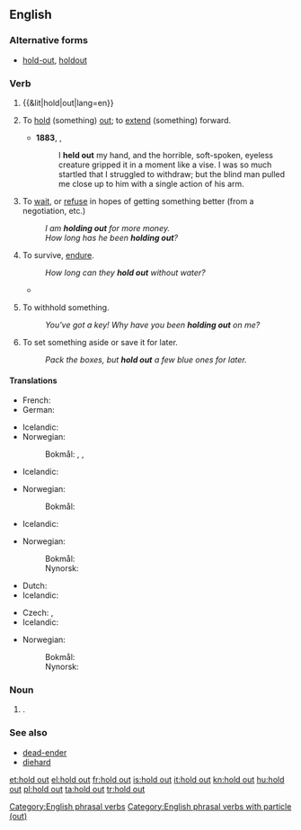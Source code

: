 ==English==

===Alternative forms===
* {{sense|noun}} [[hold-out]], [[holdout]]

===Verb===
{{en-verb|head=[[hold]] [[out]]|holds out|holding out|held out}}

# {{&lit|hold|out|lang=en}}
# {{context|transitive|lang=en}} To [[hold]] (something) [[out]]; to [[extend]] (something) forward.
#* '''1883''', {{w|Robert Louis Stevenson}}, ''{{w|Treasure Island}}''
#*: I '''held out''' my hand, and the horrible, soft-spoken, eyeless creature gripped it in a moment like a vise. I was so much startled that I struggled to withdraw; but the blind man pulled me close up to him with a single action of his arm.
# {{context|idiomatic|often|with ''for''|lang=en}} To [[wait]], or [[refuse]] in hopes of getting something better (from a negotiation, etc.)
#: ''I am '''holding out''' for more money.''
#: ''How long has he been '''holding out'''?''
# {{context|idiomatic|lang=en}} To survive, [[endure]].
#: ''How long can they '''hold out''' without water?''
#* {{quote-news
|year=2011
|date=September 2
|author=
|title=Wales 2-1 Montenegro
|work=BBC
|url=http://news.bbc.co.uk/sport2/hi/football/14660870.stm
|page=
|passage=Stevan Jovetic gave Montenegro hope when he unleashed a pile-driver but Wales '''held out''' for a much-needed win.}}
# {{context|idiomatic|usually|with ''on''|lang=en}} To withhold something.
#: ''You've got a key! Why have you been '''holding out''' on me?''
# {{context|transitive|lang=en}} To set something aside or save it for later.
#: ''Pack the boxes, but '''hold out''' a few blue ones for later.''

====Translations====
{{trans-top|to hold}}
* French: {{t+|fr|tendre}}
* German: {{t+|de|hinhalten}}
{{trans-mid}}
* Icelandic: {{t+|is|halda}} {{t+|is|út}} {{t|is|hendinni}}
* Norwegian:
*: Bokmål: {{t|nb|holde frem}}, {{t|nb|holde fram}}, {{t|nb|holde ut}}
{{trans-bottom}}

{{trans-top|to wait for something better}}
* Icelandic: {{t|is|hinkra}}
{{trans-mid}}
* Norwegian:
*: Bokmål: {{t+|nb|avvente}}
{{trans-bottom}}

{{trans-top|endure}}
* Icelandic: {{t|is|þrauka}}
{{trans-mid}}
* Norwegian:
*: Bokmål: {{t|nb|holde ut}}
*: Nynorsk: {{t|nn|halde ut}}
{{trans-bottom}}

{{trans-top|withhold something}}
* Dutch: {{t+|nl|achterhouden}}
* Icelandic: {{t+|is|halda}} {{t+|is|einhverju}} {{t|is|leyndu}}
{{trans-mid}}
{{trans-bottom}}

{{trans-top|to save something for later}}
* Czech: {{t+|cs|odložit}}, {{t|cs|dát stranou}}
* Icelandic: {{t+|is|geyma}}
{{trans-mid}}
* Norwegian:
*: Bokmål: {{t|nb|holde av}}
*: Nynorsk: {{t|nn|halde av}}
{{trans-bottom}}

===Noun===
{{en-noun|head=[[hold]] [[out]]}}

# {{alternative spelling of|holdout|lang=en}}.

===See also===
* [[dead-ender]]
* [[diehard]]

[[Category:English phrasal verbs]]
[[Category:English phrasal verbs with particle (out)]]

[[et:hold out]]
[[el:hold out]]
[[fr:hold out]]
[[is:hold out]]
[[it:hold out]]
[[kn:hold out]]
[[hu:hold out]]
[[pl:hold out]]
[[ta:hold out]]
[[tr:hold out]]